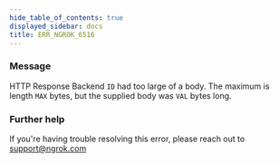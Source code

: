 ```yaml
---
hide_table_of_contents: true
displayed_sidebar: docs
title: ERR_NGROK_6516
---
```


### Message

HTTP Response Backend `ID` had too large of a body.
The maximum is length `MAX` bytes, but the supplied body was `VAL` bytes long.

<ErrorDetails />

### Further help

If you're having trouble resolving this error, please reach out to [support@ngrok.com](mailto:support@ngrok.com?subject=Help%20with%20ERR_NGROK_6516)
